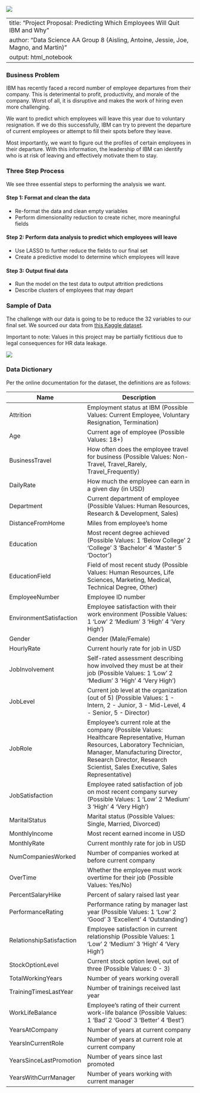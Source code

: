 ![](stock.jpg)

---
title: "Project Proposal: Predicting Which Employees Will Quit IBM and Why"
author: "Data Science AA Group 8 (Aisling, Antoine, Jessie, Joe, Magno, and Martin)"
output: html_notebook
---

### Business Problem 
IBM has recently faced a record number of employee departures from their company. This is deterimental to profit, productivity, and morale of the company. Worst of all, it is disruptive and makes the work of hiring even more challenging.

We want to predict which employees will leave this year due to voluntary resignation. If we do this successfully, IBM can try to prevent the departure of current employees or attempt to fill their spots before they leave.

Most importantly, we want to figure out the profiles of certain employees in their departure. With this information, the leadership of IBM can identify who is at risk of leaving and effectively motivate them to stay.

### Three Step Process

We see three essential steps to performing the analysis we want.

#### Step 1: Format and clean the data
- Re-format the data and clean empty variables
- Perform dimensionality reduction to create richer, more meaningful fields

#### Step 2: Perform data analysis to predict which employees will leave
- Use LASSO to further reduce the fields to our final set
- Create a predictive model to determine which employees will leave

#### Step 3: Output final data
- Run the model on the test data to output attrition predictions
- Describe clusters of employees that may depart

### Sample of Data
The challenge with our data is going to be to reduce the 32 variables to our final set. We sourced our data from [this Kaggle dataset](https://www.kaggle.com/dgokeeffe/ibm-hr-wmore-rows).

Important to note: Values in this project may be partially fictitious due to legal consequences for HR data leakage.

![](Sample.png)


### Data Dictionary
Per the online documentation for the dataset, the definitions are as follows:



|  Name                  |    Description                                                                                                                                                                                                                                        | 
|--------------------------|------------------------------------------------------------------------------------------------------------------|                                                                                                                                                                                                                           
| Attrition                | Employment status at IBM (Possible Values: Current Employee, Voluntary Resignation, Termination)                                                                                                                                                                                       | 
| Age                      | Current age of employee (Possible Values: 18+)                                                                                                                                                                                             | 
| BusinessTravel           | How often does the employee travel for business (Possible Values: Non-Travel, Travel_Rarely, Travel_Frequently)                                                                                                                            | 
| DailyRate                | How much the employee can earn in a given day (in USD)                                                                                                                                                                                     | 
| Department               | Current department of employee (Possible Values: Human Resources, Research & Development, Sales)                                                                                                                                           | 
| DistanceFromHome         | Miles from employee's home                                                                                                                                                                                                                 | 
| Education                | Most recent degree achieved (Possible Values: 1 'Below College' 2 'College' 3 'Bachelor' 4 'Master' 5 'Doctor')                                                                                                                            | 
| EducationField           | Field of most recent study (Possible Values: Human Resources, Life Sciences, Marketing, Medical, Technical Degree, Other)                                                                                                                  | 
| EmployeeNumber           | Employee ID number                                                                                                                                                                                                                         | 
| EnvironmentSatisfaction  | Employee satisfaction with their work environment (Possible Values: 1 'Low' 2 'Medium' 3 'High' 4 'Very High')                                                                                                                             | 
| Gender                   | Gender (Male/Female)                                                                                                                                                                                                                       | 
| HourlyRate               | Current hourly rate for job in USD                                                                                                                                                                                                         | 
| JobInvolvement           | Self-rated assessment describing how involved they must be at their job (Possible Values: 1 'Low' 2 'Medium' 3 'High' 4 'Very High')                                                                                                       | 
| JobLevel                 | Current job level at the organization (out of 5) (Possible Values: 1 - Intern, 2 - Junior, 3 - Mid-Level, 4 - Senior, 5 - Director)                                                                                                        | 
| JobRole                  | Employee's current role at the company (Possible Values: Healthcare Representative, Human Resources, Laboratory Technician, Manager, Manufacturing Director, Research Director, Research Scientist, Sales Executive, Sales Representative) | 
| JobSatisfaction          | Employee rated satisfaction of job on most recent company survey (Possible Values: 1 'Low' 2 'Medium' 3 'High' 4 'Very High')                                                                                                              | 
| MaritalStatus            | Marital status (Possible Values: Single, Married, Divorced)                                                                                                                                                                                | 
| MonthlyIncome            | Most recent earned income in USD                                                                                                                                                                                                           | 
| MonthlyRate              | Current monthly rate for job in USD                                                                                                                                                                                                        | 
| NumCompaniesWorked       | Number of companies worked at before current company                                                                                                                                                                                       | 
| OverTime                 | Whether the employee must work overtime for their job (Possible Values: Yes/No)                                                                                                                                                            | 
| PercentSalaryHike        | Percent of salary raised last year                                                                                                                                                                                                         | 
| PerformanceRating        | Performance rating by manager last year (Possible Values: 1 'Low' 2 'Good' 3 'Excellent' 4 'Outstanding')                                                                                                                                  | 
| RelationshipSatisfaction | Employee satisfaction in current relationship (Possible Values: 1 'Low' 2 'Medium' 3 'High' 4 'Very High')                                                                                                                                 | 
| StockOptionLevel         | Current stock option level, out of three (Possible Values: 0 - 3)                                                                                                                                                                          | 
| TotalWorkingYears        | Number of years working overall                                                                                                                                                                                                            | 
| TrainingTimesLastYear    | Number of trainings received last year                                                                                                                                                                                                     | 
| WorkLifeBalance          | Employee's rating of their current work-life balance (Possible Values: 1 'Bad' 2 'Good' 3 'Better' 4 'Best')                                                                                                                               | 
| YearsAtCompany           | Number of years at current company                                                                                                                                                                                                         | 
| YearsInCurrentRole       | Number of years at current role at current company                                                                                                                                                                                         | 
| YearsSinceLastPromotion  | Number of years since last promoted                                                                                                                                                                                                        | 
| YearsWithCurrManager     | Number of years working with current manager                                                                                                                                                                                               | 


